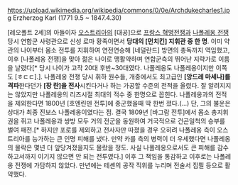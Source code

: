 https://upload.wikimedia.org/wikipedia/commons/0/0e/Archdukecharles1.jpg
Erzherzog Karl (1771 9.5 ~ 1847.4.30)

[레오폴트 2세]의 아들이자 [[오스트리아]]의 [대공]으로 [[프랑스 혁명전쟁]]과 [[나폴레옹 전쟁]] 당시 연합군 사령관으로 신성 로마 황족이면서 '''당대의 [먼치킨] 지휘관 중 한 명'''. 이미 약관의 나이부터 몸소 전투를 지휘하여 연전연승해 [네덜란드] 방면의 총독까지 역임했고, 이후 [나폴레옹 전쟁]을 맞아 젊은 나이로 맹활약하며 연합군측의 뛰어난 지략가로 이름을 날렸다[* 당시 나이가 고작 20대 후반~30대였다. 나폴레옹도 나폴레옹이지만 이쪽도 [ㅎㄷㄷ].]. 나폴레옹 전쟁 당시 휘하 원수들, 개중에서도 최고급인 '''[앙드레 마세나]를 격파'''한다던가 '''[장 란]을 전사'''시킨다거나 하는 가공할 수준의 전적을 올렸다. 잘 알려지지는 않았지만 나폴레옹의 리즈시절 최대의 적수 중 한명으로 꼽힌다. 나폴레옹과의 전적을 제외한다면 1800년 [호엔린덴 전투]에 종군했을때 딱 한번 졌다.(...) 단, 그의 불운은 상대가 최종 진보스 나폴레옹이였다는 점. 결국 1809년 [바그람 전투]에서 몸소 총지휘권을 쥐고 나폴레옹과 쌍방 모두 거의 전군을 동원하여 거국적으로 건곤일척의 승부를 벌여 패전.[* 하지만 포로를 제외하고 전사자만 따졌을 경우 오히려 나폴레옹 측이 오스트리아를 능가하는 큰 인명 피해를 냈다. 만약 카를 측의 병력이 더 우세했다면 나폴레옹의 몰락은 몇년 더 앞당겨졌을지도 몰랐을 정도. 사실 나폴레옹으로서도 큰 피해를 감수하고서까지 이기지 않으면 안 되는 전투였다.] 이후 그 책임을 통감하고 이후로는 나폴레옹 전쟁에 가담하지 않았다. 만년에는 테셴의 공작 직위를 누리며 전술서 집필 등으로 활약했다.
